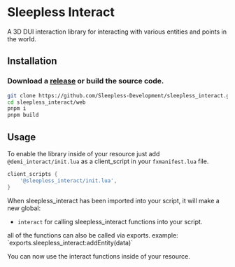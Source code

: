 
# Sleepless Interact

A 3D DUI interaction library for interacting with various entities and points in the world.

<ResourceLinks repo="https://github.com/Sleepless-Development/sleepless_interact" />

## Installation

### Download a [release](https://github.com/Sleepless-Development/sleepless_interact/releases) or build the source code.

```bash
git clone https://github.com/Sleepless-Development/sleepless_interact.git
cd sleepless_interact/web
pnpm i
pnpm build
```

## Usage

To enable the library inside of your resource just add `@demi_interact/init.lua` as a client_script in your `fxmanifest.lua` file.

```lua
client_scripts {
    '@sleepless_interact/init.lua',
}
```

When sleepless_interact has been imported into your script, it will make a new global:
- `interact` for calling sleepless_interact functions into your script.

<Callout type="info">
    all of the functions can also be called via exports. example: `exports.sleepless_interact:addEntity(data)`
</Callout>

You can now use the interact functions inside of your resource.